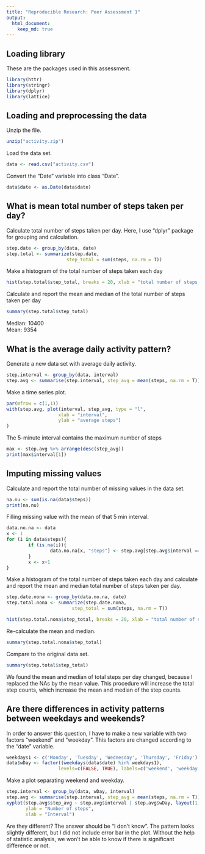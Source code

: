 ```yaml
---
title: "Reproducible Research: Peer Assessment 1"
output: 
  html_document:
    keep_md: true
---
```

## Loading library
These are the packages used in this assessment. 
```r
library(httr)
library(stringr)
library(dplyr)
library(lattice)
```
## Loading and preprocessing the data
Unzip the file.
```r
unzip("activity.zip")
```
Load the data set.
```r
data <- read.csv("activity.csv")
```
Convert the "Date" variable into class "Date".
```r
data$date <- as.Date(data$date)
```

## What is mean total number of steps taken per day?
Calculate total number of steps taken per day. Here, I use "dplyr" package for grouping and calculation. 
```r
step.date <- group_by(data, date)
step.total <- summarize(step.date, 
                      step_total = sum(steps, na.rm = T))
```
Make a histogram of the total number of steps taken each day
```r
hist(step.total$step_total, breaks = 20, xlab = "total number of steps taken by each day", col = "blue")
```

Calculate and report the mean and median of the total number of steps taken per day
```r
summary(step.total$step_total)
```
Median: 10400  
Mean: 9354  

## What is the average daily activity pattern?
Generate a new data set with average daily activity. 
```r
step.interval <- group_by(data, interval)
step.avg <- summarise(step.interval, step_avg = mean(steps, na.rm = T))
```
Make a time series plot.
```r
par(mfrow = c(1,1))
with(step.avg, plot(interval, step_avg, type = "l", 
                   xlab = "interval", 
                   ylab = "average steps")
)
```

The 5-minute interval contains the maximum number of steps
```r
max <- step.avg %>% arrange(desc(step_avg))
print(max$interval[1])
```

## Imputing missing values
Calculate and report the total number of missing values in the data set. 
```r
na.nu <- sum(is.na(data$steps))
print(na.nu)
```
Filling missing value with the mean of that 5 min interval.
```r
data.no.na <- data
x <- 1
for (i in data$steps){
        if (is.na(i)){
                data.no.na[x, "steps"] <- step.avg[step.avg$interval == data.no.na[x, "interval"], ]$step_avg
        }
        x <- x+1
}
```
Make a histogram of the total number of steps taken each day and calculate and report the mean and median total number of steps taken per day. 
```r
step.date.nona <- group_by(data.no.na, date)
step.total.nona <- summarize(step.date.nona, 
                        step_total = sum(steps, na.rm = T))

hist(step.total.nona$step_total, breaks = 20, xlab = "total number of steps taken by each day", col = "blue")

```

Re-calculate the mean and median.
```r
summary(step.total.nona$step_total)
```
Compare to the original data set.
```r
summary(step.total$step_total)
```
We found the mean and median of total steps per day changed, because I replaced the NAs by the mean value. This procedure will increase the total step counts, which increase the mean and median of the step counts. 

## Are there differences in activity patterns between weekdays and weekends?
In order to answer this question, I have to make a new variable with two factors "weekend" and "weekday". This factors are changed according to the "date" variable. 
```r
weekdays1 <- c('Monday', 'Tuesday', 'Wednesday', 'Thursday', 'Friday')
data$wDay <- factor((weekdays(data$date) %in% weekdays1), 
                   levels=c(FALSE, TRUE), labels=c('weekend', 'weekday'))
```

Make a plot separating weekend and weekday. 
```r
step.interval <- group_by(data, wDay, interval)
step.avg <- summarise(step.interval, step_avg = mean(steps, na.rm = T))
xyplot(step.avg$step_avg ~ step.avg$interval | step.avg$wDay, layout(1, 2), type = "l", 
       ylab = "Number of steps", 
       xlab = "Interval")
```

Are they different?
The answer should be "I don't know". The pattern looks slightly different, but I did not include error bar in the plot. Without the help of statistic analysis, we won't be able to know if there is significant difference or not. 
